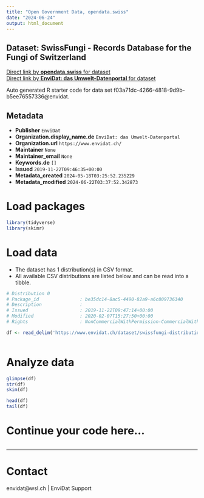 ```yaml
---
title: "Open Government Data, opendata.swiss"
date: "2024-06-24"
output: html_document
---
```


## Dataset: SwissFungi - Records Database for the Fungi of Switzerland



[Direct link by **opendata.swiss** for dataset](https://opendata.swiss/de/dataset/swissfungi-records-database-for-the-fungi-of-switzerland)<br>
[Direct link by **EnviDat: das Umwelt-Datenportal** for dataset](https://www.envidat.ch/#/metadata/swissfungi-distribution-of-fungi-in-switzerland)

Auto generated R starter code for data set f03a71dc-4266-4818-9d9b-b5ee76557336@envidat.

## Metadata

- **Publisher** `EnviDat`
- **Organization.display_name.de** `EnviDat: das Umwelt-Datenportal`
- **Organization.url** `https://www.envidat.ch/`
- **Maintainer** `None`
- **Maintainer_email** `None`
- **Keywords.de** `[]`
- **Issued** `2019-11-22T09:46:35+00:00`
- **Metadata_created** `2024-05-18T03:25:52.235229`
- **Metadata_modified** `2024-06-22T03:37:52.342873`


# Load packages

```r

library(tidyverse)
library(skimr)

```

# Load data

-   The dataset has 1 distribution(s) in CSV format.
-   All available CSV distributions are listed below and can be read into a tibble.

```r

# Distribution 0
# Package_id               : be35dc14-8ac5-4490-82a9-a6c809736340
# Description              : 
# Issued                   : 2019-11-22T09:47:14+00:00
# Modified                 : 2020-02-07T15:27:50+00:00
# Rights                   : NonCommercialWithPermission-CommercialWithPermission-ReferenceRequired

df <- read_delim('https://www.envidat.ch/dataset/swissfungi-distribution-of-fungi-in-switzerland/resource/89fe840a-af11-4ee6-b9ce-031f01aa6e0a')



```

# Analyze data

```r

glimpse(df)
str(df)
skim(df)

head(df)
tail(df)

```

# Continue your code here...

```r

```

------------------------------------------------------------------------

# Contact

envidat@wsl.ch | EnviDat Support
